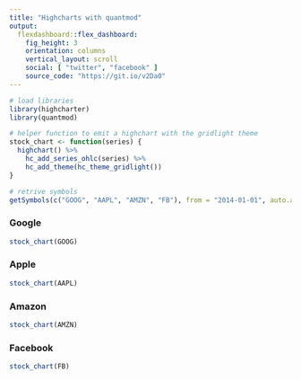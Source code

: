```yaml
---
title: "Highcharts with quantmod"
output: 
  flexdashboard::flex_dashboard:
    fig_height: 3
    orientation: columns
    vertical_layout: scroll
    social: [ "twitter", "facebook" ]
    source_code: "https://git.io/v2Da0"
---
```


```r
# load libraries
library(highcharter)
library(quantmod)

# helper function to emit a highchart with the gridlight theme
stock_chart <- function(series) {
  highchart() %>% 
    hc_add_series_ohlc(series) %>%
    hc_add_theme(hc_theme_gridlight())
}

# retrive symbols
getSymbols(c("GOOG", "AAPL", "AMZN", "FB"), from = "2014-01-01", auto.assign=TRUE)
```

### Google

```r
stock_chart(GOOG)
```

### Apple

```r
stock_chart(AAPL)
```

### Amazon

```r
stock_chart(AMZN)
```

### Facebook

```r
stock_chart(FB)
```

